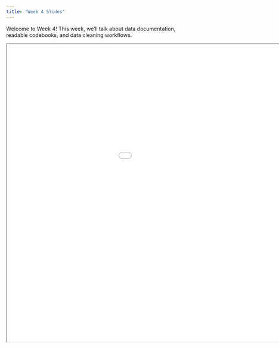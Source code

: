 ```yaml
---
title: "Week 4 Slides"
---
```


Welcome to Week 4! This week, we'll talk about data documentation, readable codebooks, and data cleaning workflows.

<div>

```{=html}
<iframe class="slide-deck" src="/slides/04-week4-slides-code.html" width="1200" height="800"></iframe>
```

</div>
